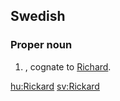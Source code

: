 ==Swedish==

===Proper noun===
{{infl|sv|proper noun}}

# {{given name|male|lang=sv}}, cognate to [[Richard]].

[[hu:Rickard]]
[[sv:Rickard]]